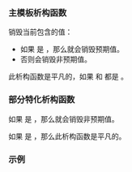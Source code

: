 {{cpp/utility/expected/title|~expected}}
{{cpp/utility/expected/navbar}}

{{ddcl|since=c++23|
constexpr ~expected();
}}

===主模板析构函数===
销毁当前包含的值：
* 如果 {{rlpt|operator_bool|has_value()}} 是 {{c|true}}，那么就会销毁预期值。
* 否则会销毁非预期值。

此析构函数是平凡的，如果 {{c|std::is_trivially_destructible_v&lt;T&gt;}} 和 {{c|std::is_trivially_destructible_v&lt;E&gt;}} 都是 {{c|true}}。

==={{c/core|void}} 部分特化析构函数===
如果 {{rlpt|operator_bool|has_value()}} 是 {{c|false}}，那么就会销毁非预期值。

如果 {{c|std::is_trivially_destructible_v&lt;E&gt;}} 是 {{c|true}}，那么此析构函数是平凡的。

===示例===
{{example}}

{{langlinks|de|en|es|fr|it|ja|pt|ru}}